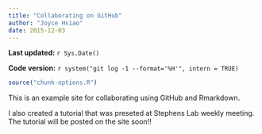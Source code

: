 ```yaml
---
title: "Collaborating on GitHub"
author: "Joyce Hsiao"
date: 2015-12-03
---
```


**Last updated:** `r Sys.Date()`

**Code version:** `r system("git log -1 --format='%H'", intern = TRUE)`

```r
source("chunk-options.R")
```

This is an example site for collaborating using GitHub and Rmarkdown. 

I also created a tutorial that was preseted at Stephens Lab weekly meeting. The tutorial will be posted on the site soon!!

